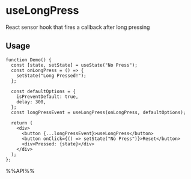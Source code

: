 # useLongPress

React sensor hook that fires a callback after long pressing


## Usage

```tsx live
function Demo() {
  const [state, setState] = useState("No Press");
  const onLongPress = () => {
    setState("Long Pressed!");
  };

  const defaultOptions = {
    isPreventDefault: true,
    delay: 300,
  };
  const longPressEvent = useLongPress(onLongPress, defaultOptions);

  return (
    <div>
      <button {...longPressEvent}>useLongPress</button>
      <button onClick={() => setState("No Press")}>Reset</button>
      <div>Pressed: {state}</div>
    </div>
  );
};

```

%%API%%
